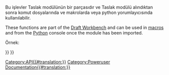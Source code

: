 <languages/>
<div class="mw-translate-fuzzy">
Bu işlevler Taslak modülünün bir parçasıdır ve Taslak modülü alındıktan sonra komut dosyalarında ve makrolarda veya python yorumlayıcısında kullanılabilir.
</div>

<div lang="en" dir="ltr" class="mw-content-ltr">
These functions are part of the [[Draft Workbench|Draft Workbench]] and can be used in [[macros|macros]] and from the [[Python|Python]] console once the {{incode|Draft}} module has been imported.
</div>

Örnek:
{{Code|code=
import FreeCAD, Draft

myrect = Draft.makeRectangle(4, 3)
mydistance = FreeCAD.Vector(2, 2, 0)
Draft.move(myrect, mydistance)
}}

{{APIFunction | cut | FreeCAD.Object, FreeCAD.Object | Verilen 2 nesnenin farkından yapılan bir kesim nesnesi döndürür. Orijinal nesneler gizlenir. | Yeni oluşturulan nesne}} 
{{APIFunction | extrude | FreeCAD.Object, Vector | Verilen nesneyi vektör tarafından verilen yönde çıkarır. Orijinal nesne gizlenir. | Yeni oluşturulan nesne}} 
{{APIFunction | formatObject | FreeCAD.Object, [FreeCAD.Object] | Bu işlev, Taslak araç çubuğundaki geçerli özellikleri verilen hedef nesneye uygular (çizgi rengi ve çizgi genişliği) veya verilirse ikinci bir nesnenin özelliklerini kopyalar. Ayrıca inşaat düğmesine basıldığında nesneyi inşaat grubuna yerleştirir. | Nothing}} 
{{APIFunction | fuse | FreeCAD.Object, FreeCAD.Object | Verilen 2 nesnenin birleşiminden yapılan nesneyi döndürür. Nesneler düzlemsel ise, özel bir Taslak Teli kullanılır, aksi takdirde nihai nesne standart bir Kısım sigortasıdır. | Yeni oluşturulan nesne}} 
{{APIFunction | getDraftPath | [string] | Taslak modülünün bulunduğu kullanıcıyı veya sistem yolunu döndürür den çalışıyor. Bir alt yol veya bir dosya adı verilirse, Taslak modülündeki alt yolun tam yolu döndürülür. | Bir dosya yolu}} 
{{APIFunction | getGroupContents | list | Gruplar için verilen listeyi tekrar tekrar tarar. Gruplarla karşılaşılırsa, içerikleri listeye eklenir. | FreeCAD Nesnelerinin bir listesi}} 
{{APIFunction | getRealName | string | Bir takip eden sayıları bir nesne adından soyar. | Soyulmuş nesne adı}} 
{{APIFunction | getSelection | | Geçerli FreeCAD seçimini döndürür. | Geçerli FreeCAD seçimidir.}} {{APIFunction | makeCircle | radius, [yerleşim], [facemode], [startangle], [endangle] | Verilen yarıçapı olan bir daire nesnesi oluşturur. Yerleşim verilirse kullanılır. Yüz modu Yanlış ise, daire bir tel kafes olarak gösterilir, aksi halde yüz olarak gösterilir. Startangle ve endangle verilirse (derece cinsinden) kullanılırlar ve nesne bir yay gibi görünür. | Yeni oluşturulan nesne.}} 
{{APIFunction | makeDimension | Vector, Vector, [Vector] veya FreeCAD.Object, int, int, [Vector] | İlk ve ikinci vektörler arasındaki mesafeyi ölçen bir Ölçümlendirme nesnesi oluşturur, eğer varsa boyut çizgisi üçüncü vektörden geçer. Taslak araç çubuğundan geçerli çizgi genişliği ve rengi kullanılacaktır. 2 vektör yerine, bir FreeCAD nesnesini ve iki tam sayıyı (ve isteğe bağlı olarak boyut çizgisinin geçmesi gereken bir vektör) geçirebilirsiniz. Bu durumda boyut, nesneyle ilişkilendirilir ve verilen iki indeks numarası ile gösterilen iki köşesini ölçer. | Yeni oluşturulan nesne.}} 
{{APIFunction | makeLine | Vector, Vector | Arasında bir çizgi oluşturur. verilen iki vektör. Taslak araç çubuğundan geçerli çizgi genişliği ve rengi kullanılacaktır. | Yeni oluşturulan nesne.}} {{APIFunction | makeRectangle | uzunluk, genişlik, [yerleştirme], [facemode] | X yönünde ve uzunluğunda bir Dikdörtgen nesnesi oluşturur. Y yönünde yükseklik. Yerleşim verilirse kullanılır. Yüz modu Yanlış ise, dikdörtgen bir tel kafes, aksi halde yüz olarak gösterilir. Taslak araç çubuğundan geçerli çizgi genişliği ve rengi kullanılacaktır. | Yeni oluşturulan nesne.}} 
{{APIFunction | makeText | string veya list, [Vector], [screenmode] | Belirtilen noktada bir Text nesnesi oluşturur dize veya listede verilen dizeleri, bir dizgiyi içeren bir vektör sağlanır. Taslak araç çubuğundan geçerli renk ve tercihlerde belirtilen metin yüksekliği ve yazı tipi kullanılır. Ekran modu True ise, metin her zaman görünüm yönüne bakar, aksi takdirde XY düzleminde kalır. | Yeni oluşturulan nesne.}} 
{{APIFunction | makeWire | list veya Part.Wire, [kapalı], [yerleşim], [ facemode] | Verilen vektör listesinden veya verilen Wire'dan bir DWire nesnesi oluşturur. Kapalı Doğru ise veya ilk ve son noktalar aynıysa, tel kapalıdır. Yüz modu Doğru ise (ve kablo kapalıysa), tel dolu görünecektir. Taslak araç çubuğundan geçerli çizgi genişliği ve rengi kullanılacaktır. | Yeni bir Taslak DWire (Parça Tel değil).}} 
{{APIFunction | move | FreeCAD.Object veya list, Vector, [copymode] | Verilen nesneyi taşır veya verilen listede yer alan ve belirtilen vektör tarafından belirtilen doğrultuda ve mesafedeki nesneler. Copymode True ise, gerçek nesneler taşınmaz, ancak kopyalar bunun yerine oluşturulur. | Nesneler (veya copymode True ise kopyaları).}} 
{{APIFunction | precision | | Taslak kullanıcı ayarlarından hassas değeri döndürür. | Bir tamsayı.}} {{APIFunction | rotate | FreeCAD.Object veya list, angle, [center], [axis], [copymode] | Verilen nesneyi veya içerdiği nesneleri döndürür Verilen listede, verilen merkez etrafında verilen açı ile, ekseni dönme ekseni olarak kullanma. Eksen ihmal edilirse, dönüş dikey Z ekseni etrafında olacaktır. Copymode True ise, gerçek nesneler taşınmaz, ancak kopyalar bunun yerine oluşturulur. | Nesneler (veya kopyaları).}} {{APIFunction | scale | FreeCAD.Object veya list, vector, [center], [copymode] | Verilen nesneyi veya verilen listede yer alan nesneleri verilen vektör tarafından tanımlanan ölçek faktörleriyle ölçeklendirir (X, Y ve Z dizinlerinde)}}

{{Draft Tools navi{{#translation:}}}}
{{Userdocnavi{{#translation:}}}}
[[Category:API{{#translation:}}]]
[[Category:Poweruser Documentation{{#translation:}}]]

{{clear}}